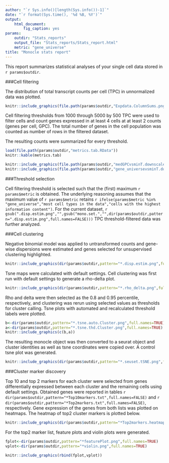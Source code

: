 ```yaml
---
author: "`r Sys.info()[length(Sys.info())-1]`"
date: "`r format(Sys.time(), '%d %B, %Y')`"
output: 
    html_document:
        fig_caption: yes
params:
    outdir: "Stats_reports"
    output_file: "Stats_reports/Stats_report.html"
    metric: "gene_universe"
title: "Monocle stats report"
---
```


This report summarizes statistical analyses of your single cell data stored in `r params$outdir`.    

###Cell filtering

The distribution of total transcript counts per cell (TPC) in unnormalized data was plotted.   

```r
knitr::include_graphics(file.path(params$outdir,"Expdata.ColumnSums.png"))
```

Cell filtering thresholds from 1000 through 5000 by 500 TPC were used to filter cells and count genes expressed in at least 4 cells at at least 2 counts (genes per cell, GPC). The total number of genes in the cell population was counted as number of rows in the filtered dataset.   

The resulting counts were summarized for every threshold.   

```r
load(file.path(params$outdir,"metrics.tab.RData"))
knitr::kable(metrics.tab)
```

```r
knitr::include_graphics(file.path(params$outdir,"medGPCvsminT.downscaled.png"))
knitr::include_graphics(file.path(params$outdir,"gene_universevsminT.downscaled.png"))

```

###Threshold selection

Cell filtering threshold is selected such that the (first) maximum `r params$metric` is obtained. The underlying reasoning assumes that the maximum value of `r params$metric` retains  `r ifelse(params$metric %in% "gene_universe","most cell types in the data","cells with the highest information content")`. For the current dataset, `r gsub(".disp.estim.png","",gsub("mono.set.","",dir(params$outdir,pattern=".disp.estim.png",full.names=FALSE)))` TPC threshold-filtered data was further analyzed.

###Cell clustering

Negative binomial model was applied to untransformed counts and gene-wise dispersions were estimated and genes selected for unsupervised clustering highlighted. 

```r
knitr::include_graphics(dir(params$outdir,pattern="*.disp.estim.png",full.names=TRUE))
```

Tsne maps were calculated with default settings. Cell clustering was first run with default settings to generate a rho-delta plot. 

```r
knitr::include_graphics(dir(params$outdir,pattern="*.rho_delta.png",full.names=TRUE))
```

Rho and delta were then selected as the 0.8 and 0.95 percentile, respectively, and clustering was rerun using selected values as thresholds for cluster calling. Tsne plots with automated and recalculated threshold labels were plotted.

```r
b<-dir(params$outdir,pattern="*.tsne.auto.Cluster.png",full.names=TRUE)
a<-dir(params$outdir,pattern="*.tsne.thd.Cluster.png",full.names=TRUE)
knitr::include_graphics(c(b,a))
```

The resulting monocle object was then converted to a seurat object and cluster identities as well as tsne coordinates were copied over. A control tsne plot was generated.

```r
knitr::include_graphics(dir(params$outdir,pattern="*.seuset.tSNE.png",full.names=TRUE))
```

###Cluster marker discovery

Top 10 and top 2 markers for each cluster were selected from genes differentially expressed between each cluster and the remaining cells using default settings. Obtained genes were reported in tables `r dir(params$outdir,pattern="*Top10markers.txt",full.names=FALSE)` and `r dir(params$outdir,pattern="*Top2markers.txt",full.names=FALSE)`, respectively.
Gene expression of the genes from both lists was plotted on heatmaps. The heatmap of top2 cluster markers is plotted below.

```r
knitr::include_graphics(dir(params$outdir,pattern="*Top2markers.heatmap.png",full.names=TRUE))
```

For the top2 marker list, feature plots and violin plots were generated.


```r
fplot<-dir(params$outdir,pattern="*featurePlot.png",full.names=TRUE)
vplot<-dir(params$outdir,pattern="*violin.png",full.names=TRUE)

knitr::include_graphics(rbind(fplot,vplot))
```
